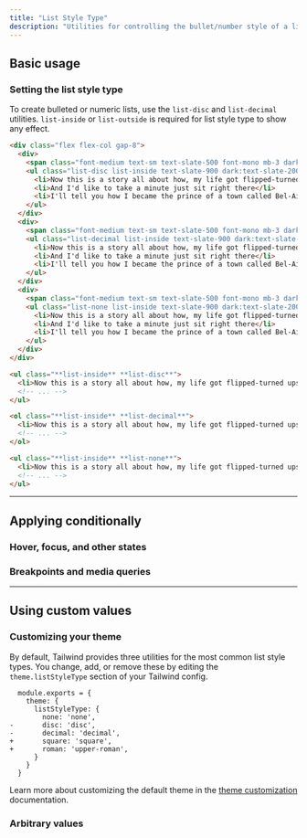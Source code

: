 ```yaml
---
title: "List Style Type"
description: "Utilities for controlling the bullet/number style of a list."
---
```




## Basic usage

### Setting the list style type

To create bulleted or numeric lists, use the `list-disc` and `list-decimal` utilities. `list-inside` or `list-outside` is required for list style type to show any effect.

```html {{ example: true }}
<div class="flex flex-col gap-8">
  <div>
    <span class="font-medium text-sm text-slate-500 font-mono mb-3 dark:text-slate-400">list-disc</span>
    <ul class="list-disc list-inside text-slate-900 dark:text-slate-200">
      <li>Now this is a story all about how, my life got flipped-turned upside down</li>
      <li>And I'd like to take a minute just sit right there</li>
      <li>I'll tell you how I became the prince of a town called Bel-Air </li>
    </ul>
  </div>
  <div>
    <span class="font-medium text-sm text-slate-500 font-mono mb-3 dark:text-slate-400">list-decimal</span>
    <ul class="list-decimal list-inside text-slate-900 dark:text-slate-200">
      <li>Now this is a story all about how, my life got flipped-turned upside down</li>
      <li>And I'd like to take a minute just sit right there</li>
      <li>I'll tell you how I became the prince of a town called Bel-Air </li>
    </ul>
  </div>
  <div>
    <span class="font-medium text-sm text-slate-500 font-mono mb-3 dark:text-slate-400">list-none</span>
    <ul class="list-none list-inside text-slate-900 dark:text-slate-200">
      <li>Now this is a story all about how, my life got flipped-turned upside down</li>
      <li>And I'd like to take a minute just sit right there</li>
      <li>I'll tell you how I became the prince of a town called Bel-Air </li>
    </ul>
  </div>
</div>
```

```html
<ul class="**list-inside** **list-disc**">
  <li>Now this is a story all about how, my life got flipped-turned upside down</li>
  <!-- ... -->
</ul>

<ol class="**list-inside** **list-decimal**">
  <li>Now this is a story all about how, my life got flipped-turned upside down</li>
  <!-- ... -->
</ol>

<ul class="**list-inside** **list-none**">
  <li>Now this is a story all about how, my life got flipped-turned upside down</li>
  <!-- ... -->
</ul>
```

---

## <Heading ignore>Applying conditionally</Heading>

### <Heading ignore>Hover, focus, and other states</Heading>

<HoverFocusAndOtherStates defaultClass="list-none list-inside" featuredClass="list-disc" element="ul" />

### <Heading ignore>Breakpoints and media queries</Heading>

<BreakpointsAndMediaQueries defaultClass="list-none list-inside" featuredClass="list-disc" element="ul" />

---

## Using custom values

### Customizing your theme

By default, Tailwind provides three utilities for the most common list style types. You change, add, or remove these by editing the `theme.listStyleType` section of your Tailwind config.

```diff-js {{ filename: 'tailwind.config.js' }}
  module.exports = {
    theme: {
      listStyleType: {
        none: 'none',
-       disc: 'disc',
-       decimal: 'decimal',
+       square: 'square',
+       roman: 'upper-roman',
      }
    }
  }
```

Learn more about customizing the default theme in the [theme customization](/docs/theme#customizing-the-default-theme) documentation.

### Arbitrary values

<ArbitraryValues property="list-style-type" defaultClass="list-inside" featuredClass="list-[upper-roman]" element="ul" />
